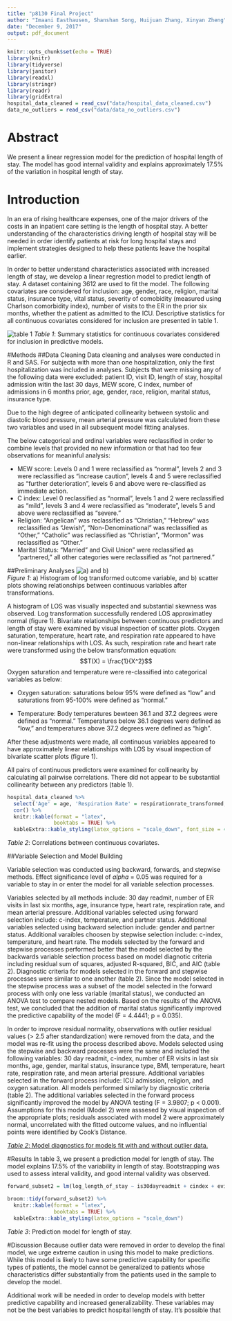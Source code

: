 ```yaml
---
title: "p8130 Final Project"
author: "Imaani Easthausen, Shanshan Song, Huijuan Zhang, Xinyan Zheng"
date: "December 9, 2017"
output: pdf_document
---
```


```r
knitr::opts_chunk$set(echo = TRUE)
library(knitr)
library(tidyverse)
library(janitor)
library(readxl)
library(stringr)
library(readr)
library(gridExtra)
hospital_data_cleaned = read_csv("data/hospital_data_cleaned.csv")
data_no_outliers = read_csv("data/data_no_outliers.csv")
```
# Abstract
We present a linear regression model for the prediction of hospital length of stay. The model has good internal validity and explains approximately 17.5% of the variation in hospital length of stay.

# Introduction
In an era of rising healthcare expenses, one of the major drivers of the costs in an inpatient care setting is the length of hospital stay. A better understanding of the characteristics driving length of hospital stay will be needed in order  identify patients at risk for long hospital stays and implement strategies designed to help these patients leave the hospital earlier. 

In order to better understand characteristics associated with increased length of stay, we develop a linear regrestion model to predict length of stay. A dataset containing 3612 are used to fit the model. The following covariates are considered for inclusion: age, gender, race, religion, marital status, insurance type, vital status, severity of comobidity (measured using Charlson comorbidity index), number of visits to the ER in the prior six months, whether the patient as admitted to the ICU. Descriptive statistics for all continuous covariates considered for inclusion are presented in table 1. 

![table 1](transform_fig/summary_statistics_quantative.jpg)
*Table 1*: Summary statistics for continuous covariates considered for inclusion in predictive models. 

#Methods
##Data Cleaning
Data cleaning and analyses were conducted in R and SAS. For subjecta with more than one hospitalization, only the first hospitalization was included in analyses. Subjects that were missing any of the following data were excluded: patient ID, visit ID, length of stay, hospital admission witin the last 30 days, MEW score, C index, number of admissions in 6 months prior, age, gender, race, religion, marital status, insurance type.

Due to the high degree of anticipated collinearity between systolic and diastolic blood pressure, mean arterial pressure was calculated from these two variables and used in all subsequent model fitting analyses.  

The below categorical and ordinal variables were reclassified in order to combine levels that provided no new information or that had too few observations for meaninful analysis:
 
 * MEW score: Levels 0 and 1 were reclassified as "normal", levels 2 and 3 were reclassified as "increase caution", levels 4 and 5 were reclassified as "further deterioration", levels 6 and above were re-classified as immediate action.
 * C index: Level 0 reclassified as "normal", levels 1 and 2 were reclassified as "mild", levels 3 and 4 were reclassified as "moderate", levels 5 and above were reclassified as "severe."
 * Religion: "Angelican" was reclassified as "Christian," "Hebrew" was reclassified as "Jewish", "Non-Denominational" was reclassified as "Other," "Catholic" was reclassified as "Christian", "Mormon" was reclassified as "Other."
 * Marital Status: "Married" and Civil Union" were reclassified as "partnered," all other categories were reclassified as "not partnered."

##Preliminary Analyses
![a) and b)](transform_fig/Slide1.jpg)  
*Figure 1*: a) Histogram of log transformed outcome variable, and b) scatter plots showing relationships between continuous variables after transformations. 

A histogram of LOS was visually inspected and substantial skewness was observed. Log transformation successfully rendered LOS approximatley normal (figure 1). Bivariate relationships between continuous predictors and length of stay were examined by visual inspection of scatter plots. Oxygen saturation, temperature, heart rate, and respiration rate appeared to have non-linear relationships with LOS. As such, respiration rate and heart rate were transformed using the below transformation equation:
$$T(X) = \frac{1}{X^2}$$
Oxygen saturation and temperature were re-classified into categorical variables as below: 

* Oxygen saturation: saturations below 95% were defined as "low" and saturations from 95-100% were defined as "normal."

* Temperature: Body temperatures bewteen 36.1 and 37.2 degrees were defined as "normal." Temperatures below 36.1 degrees were defined as "low," and temperatures above 37.2 degrees were defined as "high".

After these adjustments were made, all continuous variables appeared to have approximately linear relationships with LOS by visual inspection of bivariate scatter plots (figure 1). 

All pairs of continuous predictors were examined for collinearity by calculating all pairwise correlations. There did not appear to be substantial collinearity between any predictors (table 1). 

```r
hospital_data_cleaned %>%
  select('Age' = age, 'Respiration Rate' = respirationrate_transformed, 'Mean Arterial Pressure' = mean_arterial_pressure, 'Heart Rate' = heartrate_transformed, "BMI" = bmi) %>%
  cor() %>%
  knitr::kable(format = "latex", 
               booktabs = TRUE) %>% 
  kableExtra::kable_styling(latex_options = "scale_down", font_size = 4)

```
*Table 2*: Correlations between continuous covariates. 

##Variable Selection and Model Building

Variable selection was conducted using backward, forwards, and stepwise methods. Effect significance level of $alpha$ = 0.05 was required for a variable to stay in or enter the model for all variable selection processes. 

Variables selected by all methods include: 30 day readmit, number of ER visits in last six months, age, insurance type, heart rate, respiration rate, and mean arterial pressure. Additional variables selected using forward selection include: c-index, temperature, and partner status. Additional variables selected using backward selection include: gender and partner status. Additional varaibles choosen by stepwise selection include: c-index, temperature, and heart rate. The models selected by the forward and stepwise processes performed better that the model selected by the backwards variable selection process based on model diagnotic criteria including residual sum of squares, adjusted R-squared, BIC, and AIC (table 2). Diagnostic criteria for models selected in the forward and stepwise processes were similar to one another (table 2). Since the model selected in the stepwise process was a subset of the model selected in the forward process with only one less variable (marital status), we conducted an ANOVA test to compare nested models. Based on the results of the ANOVA test, we concluded that the addition of marital status significantly improved the predictive capability of the model (F = 4.4441; p = 0.035). 


In order to improve residual normality, observations with outlier residual values (> 2.5 after standardization) were removed from the data, and the model was re-fit using the process described above. Models selected using the stepwise and backward processes were the same and included the following variables: 30 day readmit, c-index, number of ER visits in last six months, age, gender, marital status, insurance type, BMI, temperature, heart rate, respiration rate, and mean arterial pressure. Additional variables selected in the forward process include: ICU admission, religion, and oxygen saturation. All models performed similarly by diagnostic criteria (table 2). The additional variables selected in the forward process significantly improved the model by ANOVA testing (F = 3.9807; p < 0.001). Assumptions for this model (Model 2) were asssesed by visual inspection of the appropriate plots; residuals associated with model 2 were approximately normal, uncorrelated with the fitted outcome values, and no influential points were identified by Cook's Distance.  

[*Table 2*: Model diagnostics for models fit with and without outlier data. ](transform_fig/diagnostics_tables_criterion.jpg) 


#Results
In table 3, we present a prediction model for length of stay. The model explains 17.5% of the variability in length of stay. Bootstrapping was used to assess interal validity, and good internal validity was observed. 

```r
forward_subset2 = lm(log_length_of_stay ~ is30dayreadmit + cindex + evisit + icu_flag + age + gender + religion +  maritalstatus + insurancetype + bmi + o2sat_cat + temperature_cat + heartrate_transformed + respirationrate_transformed + mean_arterial_pressure, data = data_no_outliers)

broom::tidy(forward_subset2) %>%
  knitr::kable(format = "latex", 
               booktabs = TRUE) %>% 
  kableExtra::kable_styling(latex_options = "scale_down")
```
*Table 3*: Prediction model for length of stay. 

#Discussion 
Because outlier data were removed in order to develop the final model, we urge extreme caution in using this model to make predictions. While this model is likely to have some predictive capability for specific types of patients, the model cannot be generalized to patients whose characteristics differ substantially from the patients used in the sample to develop the model.

Additional work will be needed in order to develop models with better predictive capability and increased generalizability. These variables may not be the best variables to predict hospital length of stay. It's possible that 





 